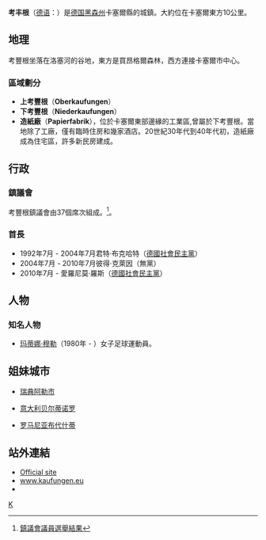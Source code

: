 {{expand language|de}}
{{Infobox Settlement
| name = 考丰根<br/>Kaufungen
| image_skyline = Kaufungen 001.jpg
| imagesize = 250px
| image_caption = 
| image_flag = 
| image_shield = Wappen Kaufungen.png
| pushpin_map = Germany
| pushpin_label_position = bottom
| subdivision_type = 国家
| subdivision_name = {{GER}}
| subdivision_type1 = [[德国行政区划|州]]
| subdivision_name1 = [[黑森州|黑森州]]
| subdivision_type2 = [[德国行政区划|县]]
| subdivision_name2 =  [[卡塞尔县|卡塞尔县]]
| elevation_m = 230
| elevation_ft = 
| area_total_km2 = 26.13
| population_as_of = 2006年
| population_total = 12823
| population_density_km2 = auto
| timezone = [[CET|CET]]
| utc_offset = +1
| timezone_DST = [[CEST|CEST]]
| utc_offset_DST = +2
| latd = 51
| latm = 16
| lats = 52
| latNS = N
| longd = 9
| longm = 37
| longs = 7
| longEW = E
| website = http://www.kaufungen.eu 
}}
'''考丰根'''（[[德语|德语]]：'''{{lang|de|Kaufungen}}'''）是[[德国|德国]][[黑森州|黑森州]]卡塞爾縣的城鎮。大約位在卡塞爾東方10公里。

==地理==
考豐根坐落在洛塞河的谷地，東方是買昂格爾森林，西方連接卡塞爾市中心。

===區域劃分===
*'''上考豐根'''（'''Oberkaufungen'''）
*'''下考豐根'''（'''Niederkaufungen'''）
*'''造紙廠'''（'''Papierfabrik'''），位於卡塞爾東部邊緣的工業區,曾屬於下考豐根。當地除了工廠，僅有臨時住房和幾家酒店。20世紀30年代到40年代初，造紙廠成為住宅區，許多新民房建成。

==行政==
===鎮議會===
考豐根鎮議會由37個席次組成。<ref>[http://www.hsl.de/K2011/EG633015.htm 鎮議會議員選舉結果]</ref>。

===首長===
*1992年7月 - 2004年7月君特·布克哈特（[[德國社會民主黨|德國社會民主黨]]）
*2004年7月 - 2010年7月彼得·克萊因（無黨）
*2010年7月 - 愛羅尼莫·羅斯（[[德國社會民主黨|德國社會民主黨]]）

== 人物 ==
=== 知名人物 ===
* [[玛蒂娜·穆勒_(足球运动员)|玛蒂娜·穆勒]]（1980年 - ）女子足球運動員。

==姐妹城市==
*{{flagicon|Sweden}}[[瑞典|瑞典]][[阿勒市|阿勒市]]
*{{flagicon|Italy}}[[意大利|意大利]][[贝尔蒂诺罗|贝尔蒂诺罗]]
*{{flagicon|Romania}}[[罗马尼亚|罗马尼亚]][[布代什蒂|布代什蒂]]

==站外連結==
* [http://www.kaufungen.de/ Official site] {{de icon}}
* [http://www.kaufungen.eu/ www.kaufungen.eu]
* {{dmoz|World/Deutsch/Regional/Europa/Deutschland/Hessen/Landkreise/Kassel/Städte_und_Gemeinden/Kaufungen|Kaufungen}}
{{Authority control}}
{{Germany-geo-stub}}

[[Category:黑森州市镇|K]]